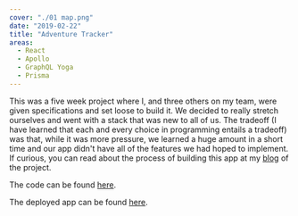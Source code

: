```yaml
---
cover: "./01 map.png"
date: "2019-02-22"
title: "Adventure Tracker"
areas:
  - React
  - Apollo
  - GraphQL Yoga
  - Prisma
---
```


This was a five week project where I, and three others on my team, were given specifications
and set loose to build it. We decided to really stretch ourselves and went with a stack that 
was new to all of us. The tradeoff (I have learned that each and every choice in programming
entails a tradeoff) was that, while it was more pressure, we learned a huge amount in a short
time and our app didn't have all of the features we had hoped to implement.
If curious, you can read about the process of building this app at my
[blog](https://tgreenhalgh.netlify.com/week-01/) of the project.


The code can be found [here](https://github.com/Lambda-School-Labs/Labs8-AdventureTracker).

The deployed app can be found [here](https://adventure-tracker-frontend.netlify.com).